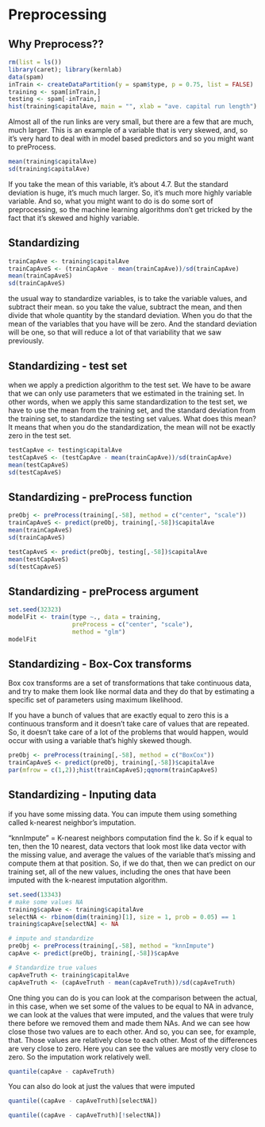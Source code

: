 # Preprocessing

## Why Preprocess??
```r
rm(list = ls())
library(caret); library(kernlab)
data(spam)
inTrain <- createDataPartition(y = spam$type, p = 0.75, list = FALSE)
training <- spam[inTrain,]
testing <- spam[-inTrain,]
hist(training$capitalAve, main = "", xlab = "ave. capital run length")
```
Almost all of the run links are very small, but there are a few that are much, much larger. This is an example of a variable that is very skewed, and, so it's very hard to deal with in model based predictors and so you might want to preProcess.


```r
mean(training$capitalAve)
sd(training$capitalAve)
```
If you take the mean of this variable, it's about 4.7. But the standard deviation is huge, it's much much larger. So, it's much more highly variable variable. And so, what you might want to do is do some sort of preprocessing, so the machine learning algorithms don't get tricked by the fact that it's skewed and highly variable.


## Standardizing

```r
trainCapAve <- training$capitalAve
trainCapAveS <- (trainCapAve - mean(trainCapAve))/sd(trainCapAve)
mean(trainCapAveS)
sd(trainCapAveS)
```
the usual way to standardize variables, is to take the variable values, and subtract their mean. so you take the value, subtract the mean, and then divide that whole quantity by the standard deviation. When you do that the mean of the variables that you have will be zero. And the standard deviation will be one, so that will reduce a lot of that variability that we saw previously.

## Standardizing - test set

when we apply a prediction algorithm to the test set. We have to be aware that we can only use parameters that we estimated in the training set. In other words, when we apply this same standardization to the test set, we have to use the mean from the training set, and the standard deviation from the training set, to standardize the testing set values. What does this mean? It means that when you do the standardization, the mean will not be exactly zero in the test set.

```r
testCapAve <- testing$capitalAve
testCapAveS <- (testCapAve - mean(trainCapAve))/sd(trainCapAve)
mean(testCapAveS)
sd(testCapAveS)
```

## Standardizing - preProcess function

```r
preObj <- preProcess(training[,-58], method = c("center", "scale"))
trainCapAveS <- predict(preObj, training[,-58])$capitalAve
mean(trainCapAveS)
sd(trainCapAveS)
```

```r
testCapAveS <- predict(preObj, testing[,-58])$capitalAve
mean(testCapAveS)
sd(testCapAveS)
```

## Standardizing - preProcess argument

```r
set.seed(32323)
modelFit <- train(type ~., data = training,
                  preProcess = c("center", "scale"),
                  method = "glm")
modelFit
```

## Standardizing - Box-Cox transforms

Box cox transforms are a set of transformations that take continuous data, and try to make them look like normal data and they do that by estimating a specific set of parameters using maximum likelihood. 

If you have a bunch of values that are exactly equal to zero this is a continuous transform and it doesn't take care of values that are repeated. So, it doesn't take care of a lot of the problems that would happen, would occur with using a variable that's highly skewed though. 

```r
preObj <- preProcess(training[,-58], method = c("BoxCox"))
trainCapAveS <- predict(preObj, training[,-58])$capitalAve
par(mfrow = c(1,2));hist(trainCapAveS);qqnorm(trainCapAveS)
```

## Standardizing - Inputing data

if you have some missing data. You can impute them using something called k-nearest neighbor's imputation.

"knnImpute" =  K-nearest neighbors computation find the k. So if k equal to ten, then the 10 nearest, data vectors that look most like data vector with the missing value, and average the values of the variable that's missing and compute them at that position. So, if we do that, then we can predict on our training set, all of the new values, including the ones that have been imputed with the k-nearest imputation algorithm. 

```r
set.seed(13343)
# make some values NA
training$capAve <- training$capitalAve
selectNA <- rbinom(dim(training)[1], size = 1, prob = 0.05) == 1
training$capAve[selectNA] <- NA

# impute and standardize
preObj <- preProcess(training[,-58], method = "knnImpute")
capAve <- predict(preObj, training[,-58])$capAve

# Standardize true values
capAveTruth <- training$capitalAve
capAveTruth <- (capAveTruth - mean(capAveTruth))/sd(capAveTruth)
```
One thing you can do is you can look at the comparison between the actual, in this case, when we set some of the values to be equal to NA in advance, we can look at the values that were imputed, and the values that were truly there before we removed them and made them NAs. And we can see how close those two values are to each other. And so, you can see, for example, that. Those values are relatively close to each other. Most of the differences are very close to zero. Here you can see the values are mostly very close to zero. So the imputation work relatively well.

```r
quantile(capAve - capAveTruth)
```

You can also do look at just the values that were imputed

```r
quantile((capAve - capAveTruth)[selectNA])
```

```r
quantile((capAve - capAveTruth)[!selectNA])
```
